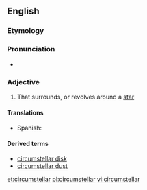 ==English==

===Etymology===
{{prefix|circum|stellar|lang=en}}

===Pronunciation===
* {{IPA|/ˌsɜːkəmˈstɛlə/|lang=en}}

===Adjective===
{{en-adj}}

# {{lb|en|astronomy}} That surrounds, or revolves around a [[star]]

====Translations====
{{trans-top|that surrounds, or revolves around a star}}
* Spanish: {{t|es|circunestelar|m|f}}
{{trans-mid}}
{{trans-bottom}}

====Derived terms====
* [[circumstellar disk]]
* [[circumstellar dust]]

[[et:circumstellar]]
[[pl:circumstellar]]
[[vi:circumstellar]]